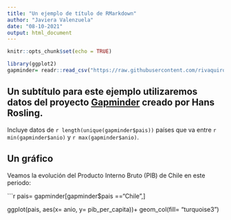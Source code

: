 ```yaml
---
title: "Un ejemplo de título de RMarkdown"
author: "Javiera Valenzuela"
date: "08-10-2021"
output: html_document
---
```


```r
knitr::opts_chunk$set(echo = TRUE)

library(ggplot2)
gapminder= readr::read_csv("https://raw.githubusercontent.com/rivaquiroga/informe-analisis/main/datos/gapminder.csv?token=AHPXJMBV2HUDFU3NHSBH3VDBNCADO")


```

## Un subtítulo para este ejemplo utilizaremos datos del proyecto [Gapminder](https://www.gapminder.org/) creado por Hans Rosling.
Incluye datos de `r length(unique(gapminder$pais))` países que va entre `r min(gapminder$anio)` y  `r max(gapminder$anio)`.

## Un gráfico

Veamos la evolución del Producto Interno Bruto (PIB) de Chile en este periodo:

```r
pais= gapminder[gapminder$pais =="Chile",]

ggplot(pais, aes(x= anio, y= pib_per_capita))+
  geom_col(fill= "turquoise3")


